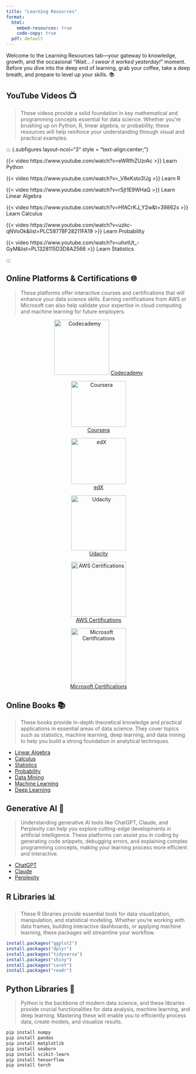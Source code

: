 ```yaml
---
title: "Learning Resources"
format:
  html: 
    embed-resources: true
    code-copy: true
  pdf: default
---
```


::: {.callout-note appearance="simple" icon=false}
Welcome to the Learning Resources tab—your gateway to knowledge, growth, and the occasional “_Wait… I swear it worked yesterday!_” moment. Before you dive into the deep end of learning, grab your coffee, take a deep breath, and prepare to level up your skills. 📚
:::

## YouTube Videos 📺

> These videos provide a solid foundation in key mathematical and programming concepts essential for data science. Whether you're brushing up on Python, R, linear algebra, or probability, these resources will help reinforce your understanding through visual and practical examples.

::: {.subfigures layout-ncol="3" style = "text-align:center;"}
  
::: {.subfigure}
{{< video https://www.youtube.com/watch?v=eWRfhZUzrAc >}}
Learn Python
:::

::: {.subfigure}
{{< video https://www.youtube.com/watch?v=_V8eKsto3Ug >}}
Learn R
:::

::: {.subfigure}
{{< video https://www.youtube.com/watch?v=rSjt1E9WHaQ >}}
Learn Linear Algebra
:::

::: {.subfigure}
{{< video https://www.youtube.com/watch?v=HfACrKJ_Y2w&t=39862s >}}
Learn Calculus
:::

::: {.subfigure}
{{< video https://www.youtube.com/watch?v=uzkc-qNVoOk&list=PLC58778F28211FA19 >}}
Learn Probability
:::

::: {.subfigure}
{{< video https://www.youtube.com/watch?v=uhxtUt_-GyM&list=PL1328115D3D8A2566 >}}
Learn Statistics
:::

:::

## Online Platforms & Certifications 🌐

> These platforms offer interactive courses and certifications that will enhance your data science skills. Earning certifications from AWS or Microsoft can also help validate your expertise in cloud computing and machine learning for future employers.


::: {.subfigures layout-ncol="3" style="text-align:center;"}

::: {.subfigure}
[![Codecademy](../../data/images/codecademy.png){width=150px height=150px}](https://www.codecademy.com/) 
[Codecademy](https://www.codecademy.com/)
:::

::: {.subfigure}
[![Coursera](../../data/images/coursera.png){width=150px height=125px}](https://www.coursera.org/)  
[Coursera](https://www.coursera.org/)
:::

::: {.subfigure}
[![edX](../../data/images/edx.png){width=150px height=125px}](https://www.edx.org/)  
[edX](https://www.edx.org/)
:::

::: {.subfigure}
[![Udacity](../../data/images/udacity.png){width=150px height=150px}](https://www.udacity.com/)  
[Udacity](https://www.udacity.com/)
:::

::: {.subfigure}
[![AWS Certifications](../../data/images/aws.png){width=150px height=150px}](https://aws.amazon.com/training/?nc2=sb_tc)  
[AWS Certifications](https://aws.amazon.com/training/?nc2=sb_tc)
:::

::: {.subfigure}
[![Microsoft Certifications](../../data/images/microsoft.png){width=150px height=150px}](https://learn.microsoft.com/en-us/credentials/browse/?credential_types=certification)  
[Microsoft Certifications](https://learn.microsoft.com/en-us/credentials/browse/?credential_types=certification)
:::

:::

## Online Books 📚

> These books provide in-depth theoretical knowledge and practical applications in essential areas of data science. They cover topics such as statistics, machine learning, deep learning, and data mining to help you build a strong foundation in analytical techniques.

- [Linear Algebra](https://web.stanford.edu/~boyd/vmls/vmls.pdf)
- [Calculus](https://patemath.weebly.com/uploads/5/2/5/8/52589185/james-stewart-calculus-early-transcendentals-7th-edition-2012-1-20ng7to-1ck11on.pdf)
- [Statistics](https://assets.openstax.org/oscms-prodcms/media/documents/IntroductoryStatistics-OP_i6tAI7e.pdf)
- [Probability](https://chrispiech.github.io/probabilityForComputerScientists/en/)
- [Data Mining](https://pzs.dstu.dp.ua/DataMining/bibl/mohammed_j_zaki_wagner_meira_jr_data_mining_and_analysis_fun.pdf)
- [Machine Learning](https://hagan.okstate.edu/NNDesign.pdf)
- [Deep Learning](http://alvarestech.com/temp/deep/Deep%20Learning%20by%20Ian%20Goodfellow,%20Yoshua%20Bengio,%20Aaron%20Courville%20(z-lib.org).pdf)

## Generative AI 🤖

> Understanding generative AI tools like ChatGPT, Claude, and Perplexity can help you explore cutting-edge developments in artificial intelligence. These platforms can assist you in coding by generating code snippets, debugging errors, and explaining complex programming concepts, making your learning process more efficient and interactive.

- [ChatGPT](https://openai.com/index/chatgpt/)
- [Claude](https://claude.ai/login?returnTo=%2F%3F)
- [Perplexity](https://www.perplexity.ai/)

## R Libraries 📊

> These R libraries provide essential tools for data visualization, manipulation, and statistical modeling. Whether you're working with data frames, building interactive dashboards, or applying machine learning, these packages will streamline your workflow.

```r
install.packages("ggplot2")
install.packages("dplyr")
install.packages("tidyverse")
install.packages("shiny")
install.packages("caret")
install.packages("readr")
```

## Python Libraries 🐍

> Python is the backbone of modern data science, and these libraries provide crucial functionalities for data analysis, machine learning, and deep learning. Mastering these will enable you to efficiently process data, create models, and visualize results.

```bash
pip install numpy
pip install pandas
pip install matplotlib
pip install seaborn
pip install scikit-learn
pip install tensorflow
pip install torch
```